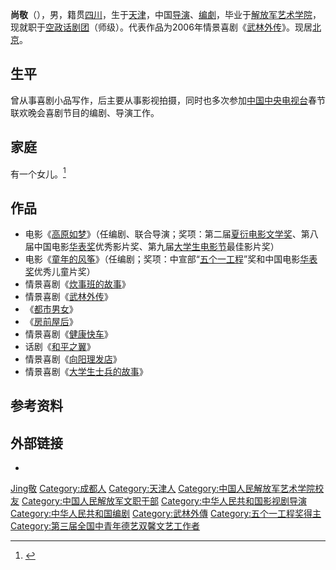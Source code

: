 {{Otheruses|other=名为尚敬的其他人物|尚敬}}
{{艺人
|姓名 = 尚敬
|类型 = 导演
|图片 = 
|图片尺寸 = 
|图片简介 = 
|本名 = 尚敬
|外文名 = 
|外文 = 
|罗马拼音 = 
|英文名 = 
|昵称 = 
|其他艺名 = 
|国籍 = {{PRC}}
|民族 = 
|籍贯 = 
|出生日期 = {{Birth date and age|1958|4|12}}
|出生地点 = {{PRC}}[[天津|天津]]
|逝世日期 = 
|逝世地点 = 
|职业 = 
|语言 = 
|教育程度 = 
|母校 = [[解放军艺术学院|解放军艺术学院]]
|宗教信仰 = 
|配偶 = 
|儿女 = 
|父母 = 
|亲属 = 
|音乐类型 = 
|演奏乐器 = 
|出道地点 = 
|出道日期 = 
|出道作 = 
|代表作 = [[武林外传|武林外传]]
|著名角色 = 
|活跃年代 = 
|唱片公司 = 
|经纪公司 = 
|网站 = 
|相关团体 = 
|IMDb = nm3269905
|现任成员 = 
|过往成员 = 
|奖项 = 
}}
'''尚敬'''（{{bd|1958年|4月21日||catIdx=Shang,尚敬}}），男，籍贯[[四川|四川]]，生于[[天津|天津]]，中国[[导演|导演]]、[[编劇|编劇]]，毕业于[[解放军艺术学院|解放军艺术学院]]，现就职于[[空政话剧团|空政话剧团]]（师级）。代表作品为2006年情景喜剧《[[武林外传|武林外传]]》。现居[[北京|北京]]。

== 生平 ==
曾从事喜剧小品写作，后主要从事影视拍摄，同时也多次参加[[中国中央电视台|中国中央电视台]]春节联欢晚会喜剧节目的编剧、导演工作。

== 家庭 ==
有一个女儿。<ref>{{cite web |url=http://epaper.jinghua.cn/html/2011-01/20/content_625009.htm |language= |title=《武林外传》首映式成起名会 |publisher=京华时报 |date=2011-01-20 |accessdate= |deadurl=yes |archiveurl=https://web.archive.org/web/20110202033407/http://epaper.jinghua.cn/html/2011-01/20/content_625009.htm |archivedate=2011-02-02 }}</ref>

== 作品 ==
*电影《[[高原如梦|高原如梦]]》（任编剧、联合导演；奖项：第二届[[夏衍电影文学奖|夏衍电影文学奖]]、第八届中国电影[[华表奖|华表奖]]优秀影片奖、第九届[[大学生电影节|大学生电影节]]最佳影片奖）
*电影《[[童年的风筝|童年的风筝]]》（任编剧；奖项：中宣部“[[五个一工程|五个一工程]]”奖和中国电影[[华表奖|华表奖]]优秀儿童片奖）
*情景喜剧《[[炊事班的故事|炊事班的故事]]》
*情景喜剧《[[武林外传|武林外传]]》
*《[[都市男女|都市男女]]》
*《[[房前屋后|房前屋后]]》
*情景喜剧《[[健康快车|健康快车]]》
*话剧《[[和平之翼|和平之翼]]》
*情景喜剧《[[向阳理发店|向阳理发店]]》
*情景喜剧《[[大学生士兵的故事|大学生士兵的故事]]》

== 参考资料 ==
{{reflist}}

== 外部链接 ==
*{{douban|nm3269905}}

{{第三届全国中青年德艺双馨文艺工作者}}

{{Authority control}}
{{DEFAULTSORT:Shang}}
[[Category:尚姓|Jing敬]]
[[Category:成都人|Category:成都人]]
[[Category:天津人|Category:天津人]]
[[Category:中国人民解放军艺术学院校友|Category:中国人民解放军艺术学院校友]]
[[Category:中国人民解放军文职干部|Category:中国人民解放军文职干部]]
[[Category:中华人民共和国影视剧导演|Category:中华人民共和国影视剧导演]]
[[Category:中华人民共和国编剧|Category:中华人民共和国编剧]]
[[Category:武林外傳|Category:武林外傳]]
[[Category:五个一工程奖得主|Category:五个一工程奖得主]]
[[Category:第三届全国中青年德艺双馨文艺工作者|Category:第三届全国中青年德艺双馨文艺工作者]]